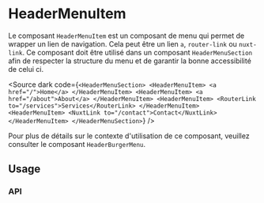 
<Meta of={HeaderMenuItemStories} />

# HeaderMenuItem

Le composant `HeaderMenuItem` est un composant de menu qui permet de wrapper un lien de navigation. Cela peut être un lien `a`, `router-link` ou `nuxt-link`.
Ce composant doit être utilisé dans un composant `HeaderMenuSection` afin de respecter la structure du menu et de garantir la bonne accessibilité de celui ci.

<Source
  dark
  code={`
<HeaderMenuSection>
	<HeaderMenuItem>
		<a href="/">Home</a>
	</HeaderMenuItem>
	<HeaderMenuItem>
		<a href="/about">About</a>
	</HeaderMenuItem>
	<HeaderMenuItem>
		<RouterLink to="/services">Services</RouterLink>
	</HeaderMenuItem>
	<HeaderMenuItem>
		<NuxtLink to="/contact">Contact</NuxtLink>
	</HeaderMenuItem>
</HeaderMenuSection>
`}
/>

Pour plus de détails sur le contexte d'utilisation de ce composant, veuillez consulter le composant `HeaderBurgerMenu`.

## Usage

<Canvas of={HeaderMenuItemStories.Default} />

### API

<Controls of={HeaderMenuItemStories.Default} />
